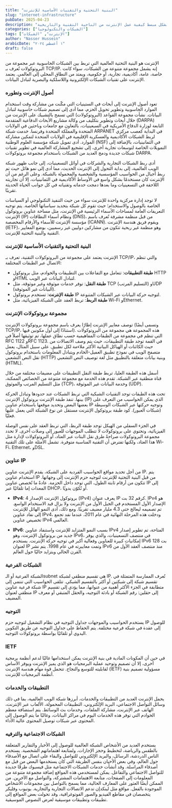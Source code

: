 ---
title: "البنية التحتية والتقنيات الأساسية للإنترنت"
slug: "internet-infrastructure"
pubDate: 2025-04-23
description: "مقال تقني يشرح بشكل مبسط كيفية عمل الإنترنت من الناحية التقنية والتاريخية"
categories: ["الشبكات والتكنولوجيا"]
tags: ["الإنترنت", "الشبكات"]
author: "Nasser Hussein"
arabicDate: "١ أغسطس ٢٠٢٤"
draft: false
---

الإنترنت هو البنية التحتية العالمية التي تربط بين الشبكات الحاسوبية عبر مجموعة من البروتوكولات تُعرف بـ TCP/IP. إنه يشمل مجموعة متنوعة من الشبكات، سواء كانت خاصة، عامة، أكاديمية، تجارية، أو حكومية، ويمتد من النطاق المحلي إلى العالمي. يعتمد الإنترنت على تقنيات الشبكات الإلكترونية واللاسلكية والبصرية لتبادل البيانات.

### أصول الإنترنت وتطوره

تعود أصول الإنترنت إلى أبحاث في الستينيات التي مكّنت من مشاركة وقت استخدام الموارد الحاسوبية وتطوير تحويل الحزم، مما أدى إلى تصميم شبكات حاسوبية لتبادل البيانات. نشأت مجموعة القواعد (البروتوكولات) التي تسمح بالتشبيك على الإنترنت من خلال أبحاث وتطوير بتكليف من وكالة مشاريع الأبحاث الدفاعية المتقدمة (DARPA) التابعة لوزارة الدفاع الأمريكية في السبعينيات، بالتعاون مع جامعات وباحثين في الولايات المتحدة والمملكة المتحدة وفرنسا. خدمت شبكة ARPANET في البداية كعصب مركزي لربط الشبكات الأكاديمية والعسكرية الإقليمية في الولايات المتحدة لتمكين مشاركة الموارد. أدى تمويل شبكة مؤسسة العلوم الوطنية (NSF) في الثمانينيات، بالإضافة إلى التمويلات الخاصة لتوسعات تجارية أخرى، إلى تشجيع المشاركة العالمية في تطوير تقنيات شبكات جديدة ودمج العديد من الشبكات باستخدام مجموعة بروتوكولات DARPA.

أدى ربط الشبكات التجارية والشركات في أوائل التسعينيات، إلى جانب ظهور شبكة الويب العالمية، إلى بداية التحول إلى الإنترنت الحديث، مما أدى إلى نمو هائل حيث تم ربط أجيال من الحواسيب المؤسسية والشخصية والمحمولة بالشبكة. وعلى الرغم من أن الإنترنت كان مستخدمًا بشكل واسع في الأوساط الأكاديمية في الثمانينيات، إلا أن تجاريته اللاحقة في التسعينيات وما بعدها دمجت خدماته وتقنياته في كل جوانب الحياة الحديثة تقريبًا.

لا توجد إدارة مركزية واحدة للإنترنت سواء من حيث التنفيذ التكنولوجي أو السياسات الخاصة بالوصول والاستخدام؛ حيث تقوم كل شبكة بتحديد سياساتها الخاصة. يتم توجيه التعريفات العامة لمساحات الأسماء الرئيسية في الإنترنت، مثل مساحة عناوين بروتوكول الإنترنت (IP) ونظام أسماء النطاقات (DNS)، من قبل منظمة مشرفة تُعرف باسم مؤسسة الإنترنت للأسماء والأرقام المخصصة (ICANN). ويقوم فريق هندسة الإنترنت (IETF)، وهو منظمة غير ربحية تتكون من مشاركين دوليين غير رسميين، بوضع المعايير التقنية والبنية التحتية للإنترنت.

### البنية التحتية والتقنيات الأساسية للإنترنت

الإنترنت يعتمد على مجموعة من البروتوكولات التقنية، تعرف بـ TCP/IP، والتي تنظم الاتصال عبر الطبقات المختلفة:

- **طبقة التطبيقات**: تتعامل مع التفاعلات بين التطبيقات والخوادم، مثل بروتوكول HTTP وHTML لتبادل البيانات عبر الويب.
- **طبقة النقل**: توفر خدمات موثوقة وغير موثوقة، مثل TCP (التسليم المرتب) وUDP (البيانات غير الموثوقة).
- **طبقة الإنترنت**: تستخدم بروتوكول IP لتوجيه حركة البيانات عبر الشبكات المتنوعة.
- **طبقة الربط**: تربط العقد على الشبكة الفيزيائية، مثل Wi-Fi وEthernet.

### مجموعة بروتوكولات الإنترنت

توصف معايير الإنترنت إطارًا يعرف باسم مجموعة بروتوكولات الإنترنت (وتسمى أيضًا TCP/IP، استنادًا إلى أول مكونين فيها). هذه المجموعة هي مجموعة من البروتوكولات التي تنظم في مجموعة من الطبقات المفاهيمية حسب نطاق عملها، تم توثيقها أصلاً في RFC 1122 وRFC 1123. في القمة توجد طبقة التطبيقات، حيث يتم وصف الاتصالات من حيث الكائنات أو الهياكل البيانية الأكثر ملاءمة لكل تطبيق. على سبيل المثال، يعمل متصفح الويب في نموذج تطبيق العميل-الخادم ويتبادل المعلومات باستخدام بروتوكول نقل النص التشعبي (HTTP) وبنية بيانات متعلقة بالتطبيق مثل لغة توصيف النص التشعبي (HTML).

أسفل هذه الطبقة العليا، تربط طبقة النقل التطبيقات على مضيفات مختلفة من خلال قناة منطقية عبر الشبكة. تقدم هذه الخدمة مع مجموعة متنوعة من الخصائص الممكنة، مثل التسليم المرتب والموثوق (TCP)، وخدمة البيانات غير الموثوقة (UDP).

تحت هذه الطبقات توجد التقنيات الشبكية التي تربط الشبكات عند حدودها وتبادل الحركة بينها. تنفذ طبقة الإنترنت بروتوكول الإنترنت (IP) الذي يمكن الحواسيب من التعرف على بعضها البعض وتحديد موقعها باستخدام عناوين IP وتوجيه حركتها عبر الشبكات الوسيطة (شبكات العبور). كود طبقة بروتوكول الإنترنت مستقل عن نوع الشبكة التي يعمل عليها فعليًا.

في الجزء السفلي من الهيكل توجد طبقة الربط، التي تربط العقد على نفس الوصلة الفيزيائية، وتحتوي على بروتوكولات لا تتطلب الموجهات للعبور إلى وصلات أخرى. لا تحدد مجموعة البروتوكولات صراحةً طرق نقل البتات عبر العتاد، أو البروتوكولات لإدارة مثل هذا العتاد، ولكنها تفترض أن التقنية المناسبة متوفرة. تشمل الأمثلة على تلك التقنية Wi-Fi، Ethernet، وDSL.

### عناوين IP

من أجل تحديد مواقع الحواسيب الفردية على الشبكة، يقدم الإنترنت عناوين IP. يتم استخدام عناوين IP من قبل البنية التحتية للإنترنت لتوجيه حزم الإنترنت إلى وجهاتها. تتكون من أرقام ثابتة الطول، التي توجد داخل الحزمة. عادةً ما تُخصص عناوين IP إلى المعدات إما تلقائيًا عبر DHCP، أو تُكوّن يدويًا.

- **IPv4**: بروتوكول الإنترنت الإصدار 4 (IPv4) يعرف عنوان IP كرقم 32 بت. IPv4 هو الإصدار الأول المستخدم في الجيل الأول من الإنترنت ولا يزال قيد الاستخدام الواسع. تم تصميمه ليعالج حتى 4.3 مليار مضيف تقريبًا. ومع ذلك، أدى النمو الهائل للإنترنت إلى نفاد عناوين IPv4، ودخلت هذه المرحلة النهائية في عام 2011، عندما نفد تجمع تخصيص عناوين IPv4 العالمي.

- **IPv6**: بسبب النمو المتزايد للإنترنت واستنفاد عناوين IPv4 المتاحة، تم تطوير إصدار جديد من بروتوكول الإنترنت، وهو IPv6، في منتصف التسعينيات، والذي يوفر إمكانيات كبيرة للعناوين وفعالية أكبر في توجيه حركة الإنترنت. يستخدم IPv6 128 بت لعنوان IP وتمت معاييرته في عام 1998. يتم نشر IPv6 منذ منتصف العقد الأول من القرن الحالي ويتزايد حاليًا حول العالم.

### الشبكات الفرعية

الشبكة الفرعية أو الـsubnet هي تقسيم منطقي لشبكة IP. تُعرف الممارسة المتمثلة في تقسيم شبكة إلى شبكتين أو أكثر بالتقسيم الشبكي. تتلقى الحواسيب التي تنتمي إلى شبكة فرعية عناوين IP متطابقة في الجزء الأكثر أهمية من عنوانها، مما يؤدي إلى تقسيم منطقي لعنوان IP إلى حقلين: رقم الشبكة أو بادئة التوجيه، والحقل المتبقي أو معرف المضيف.

### التوجيه

يستخدم الحواسيب والموجهات جداول التوجيه في نظام التشغيل لتوجيه حزم IP للوصول إلى عقدة في شبكة فرعية مختلفة. يتم الحفاظ على جداول التوجيه عن طريق التكوين اليدوي أو تلقائيًا بواسطة بروتوكولات التوجيه.

### IETF

في حين أن المكونات المادية في بنية الإنترنت يمكن استخدامها غالبًا لدعم أنظمة برمجية أخرى، إلا أن تصميم وتوحيد عملية البرمجيات هو الذي يميز الإنترنت ويوفر الأساس لقابليته للتوسع والنجاح. تتحمل قوة مهام هندسة الإنترنت (IETF) مسؤولية تصميم بنية أنظمة البرمجيات للإنترنت.

### التطبيقات والخدمات

يحمل الإنترنت العديد من التطبيقات والخدمات، أبرزها شبكة الويب العالمية، بما في ذلك وسائل التواصل الاجتماعي، البريد الإلكتروني، التطبيقات المحمولة، الألعاب عبر الإنترنت، الهاتف عبر الإنترنت، مشاركة الملفات، وخدمات بث الوسائط. يتم استضافة معظم الخوادم التي توفر هذه الخدمات اليوم في مراكز البيانات، وغالبًا ما يتم الوصول إلى المحتوى عبر شبكات توصيل المحتوى عالية الأداء.

### الشبكات الاجتماعية والترفيه

يستخدم العديد من الأشخاص الشبكة العالمية للوصول إلى الأخبار والتقارير المتعلقة بالطقس والرياضة، لتخطيط وحجز الإجازات، ولمتابعة اهتماماتهم الشخصية. يستخدم الناس الدردشة، الرسائل، والبريد الإلكتروني للتواصل والبقاء على اتصال مع الأصدقاء حول العالم، وفي بعض الأحيان بنفس الطريقة التي كان يستخدمها البعض من قبل مع أصدقاء المراسلة. وقد أنشأت خدمات الشبكات الاجتماعية مثل فيسبوك طرقًا جديدة للتواصل الاجتماعي والتفاعل. يمكن لمستخدمي هذه المواقع إضافة مجموعة متنوعة من المعلومات إلى الصفحات، متابعة الاهتمامات المشتركة، والتواصل مع الآخرين. من الممكن أيضًا العثور على المعارف الحالية، مما يسمح بالتواصل بين مجموعات الأشخاص الموجودة بالفعل. مواقع مثل لينكدإن تدعم الاتصالات التجارية والتجارية. يوتيوب وفليكر يتخصصان في مقاطع الفيديو والصور الفوتوغرافية، وقد تحولت بعض المواقع إلى تطبيقات وتطبيقات موسيقية لعرض النصوص الموسيقية.
